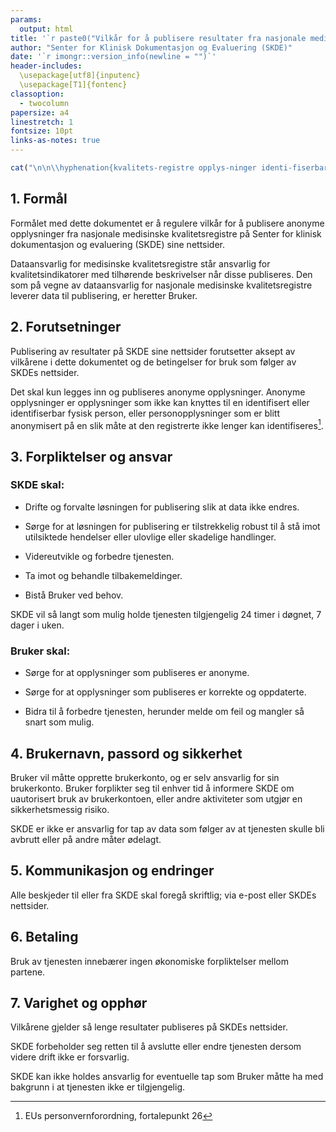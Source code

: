 ```yaml
---
params:
  output: html
title: '`r paste0("Vilkår for å publisere resultater fra nasjonale medisinske kvalitetsregistre på SKDEs nettsider")`'
author: "Senter for Klinisk Dokumentasjon og Evaluering (SKDE)"
date: '`r imongr::version_info(newline = "")`'
header-includes:
  \usepackage[utf8]{inputenc}
  \usepackage[T1]{fontenc}
classoption:
  - twocolumn
papersize: a4
linestretch: 1
fontsize: 10pt
links-as-notes: true
---
```


```r
cat("\n\n\\hyphenation{kvalitets-registre opplys-ninger identi-fiserbar hend-elser hand-linger}\n\n")
```

## 1. Formål
Formålet med dette dokumentet er å regulere vilkår for å publisere anonyme opplysninger fra nasjonale medisinske kvalitetsregistre på Senter for klinisk dokumentasjon og evaluering (SKDE) sine nettsider.

Dataansvarlig for medisinske kvalitetsregistre står ansvarlig for kvalitetsindikatorer med tilhørende beskrivelser når disse publiseres. Den som på vegne av dataansvarlig for nasjonale medisinske kvalitetsregistre leverer data til publisering, er heretter Bruker.  

## 2. Forutsetninger
Publisering av resultater på SKDE sine nettsider forutsetter aksept av vilkårene i dette dokumentet og de betingelser for bruk som følger av SKDEs nettsider.

Det skal kun legges inn og publiseres anonyme opplysninger. Anonyme opplysninger er opplysninger som ikke kan knyttes til en identifisert eller identifiserbar fysisk person, eller personopplysninger som er blitt anonymisert på en slik måte at den registrerte ikke lenger kan identifiseres^[EUs personvernforordning, fortalepunkt 26].

## 3. Forpliktelser og ansvar
### SKDE skal:

* Drifte og forvalte løsningen for publisering slik at data ikke endres.

* Sørge for at løsningen for publisering er tilstrekkelig robust til å stå imot utilsiktede hendelser eller ulovlige eller skadelige handlinger.

* Videreutvikle og forbedre tjenesten.

* Ta imot og behandle tilbakemeldinger.

* Bistå Bruker ved behov. 

SKDE vil så langt som mulig holde tjenesten tilgjengelig 24 timer i døgnet, 7 dager i uken.

### Bruker skal:

* Sørge for at opplysninger som publiseres er anonyme.

* Sørge for at opplysninger som publiseres er korrekte og oppdaterte.

* Bidra til å forbedre tjenesten, herunder melde om feil og mangler så snart som mulig.


## 4. Brukernavn, passord og sikkerhet
Bruker vil måtte opprette brukerkonto, og er selv ansvarlig for sin brukerkonto. Bruker forplikter seg til enhver tid å informere SKDE om uautorisert bruk av brukerkontoen, eller andre aktiviteter som utgjør en sikkerhetsmessig risiko.

SKDE er ikke er ansvarlig for tap av data som følger av at tjenesten skulle bli avbrutt eller på andre måter ødelagt.

## 5. Kommunikasjon og endringer
Alle beskjeder til eller fra SKDE skal foregå skriftlig; via e-post eller SKDEs nettsider.

## 6. Betaling
Bruk av tjenesten innebærer ingen økonomiske forpliktelser mellom partene.

## 7. Varighet og opphør
Vilkårene gjelder så lenge resultater publiseres på SKDEs nettsider.

SKDE forbeholder seg retten til å avslutte eller endre tjenesten dersom videre drift ikke er forsvarlig.

SKDE kan ikke holdes ansvarlig for eventuelle tap som Bruker måtte ha med bakgrunn i at tjenesten ikke er tilgjengelig.
